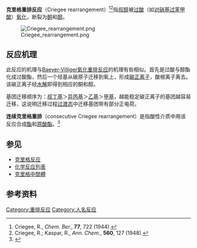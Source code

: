 '''克里格重排反应'''（Criegee rearrangement）<ref>Criegee, R., ''Chem. Ber.'', '''77''', 722 (1944).</ref><ref>Criegee, R.; Kaspar, R., ''Ann. Chem.'', '''560''', 127 (1948).</ref>指[[叔醇|叔醇]]被[[过酸|过酸]]（如[[对硝基过苯甲酸|对硝基过苯甲酸]]）[[氧化|氧化]]，断裂为[[酮|酮]]和[[醇|醇]]。

[[File:Criegee_rearrangement.png|center]]

==反应机理==
此反应的机理与[[Baeyer-Villiger氧化重排反应|Baeyer-Villiger氧化重排反应]]的机理有些相似。首先是过酸与醇酯化成过酸酯，然后一个烃基从碳原子迁移到氧上，形成[[碳正离子|碳正离子]]，酸根离子离去。该碳正离子经[[水解|水解]]即得到相应的酮和醇。

基团迁移顺序为：[[叔丁基|叔丁基]]＞[[异丙基|异丙基]]＞[[乙基|乙基]]＞[[甲基|甲基]]，越能稳定碳正离子的基团越容易迁移，这说明迁移过程[[过渡态|过渡态]]中迁移基团带有部分正电荷。

'''连续克里格重排'''（consecutive Criegee rearrangement）是指酸性介质中用该反应合成[[酯|酯]]和[[原酸酯|原酸酯]]。<ref>{{cite journal en|title=Trifuoroperacetic acid in consecutive Criegee rearrangement and carboxonium ions generation|author=Pavel A. Krasutsky and Igor V. Kolomitsyn|journal=[[Arkivoc|Arkivoc]]|year=2005|volume=NZ-1517J|pages=151–171|url=http://arkat-usa.org/ark/journal/2005/I04_Zefirov/1517/1517.asp}}{{Dead link}}</ref>

==参见==
*[[克里格反应|克里格反应]]
*[[化学反应列表|化学反应列表]]
*[[克里格中間體|克里格中間體]]

== 参考资料 ==
{{reflist}}

[[Category:重排反应|Category:重排反应]]
[[Category:人名反应|Category:人名反应]]
